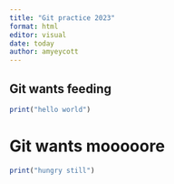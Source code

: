 ```yaml
---
title: "Git practice 2023"
format: html
editor: visual
date: today
author: amyeycott
---
```


## Git wants feeding

```r
print("hello world")
```

# Git wants mooooore

```r
print("hungry still")
```
